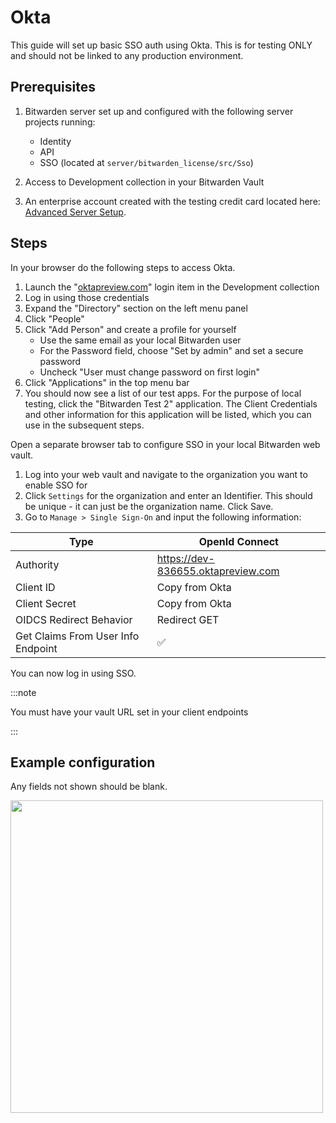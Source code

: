 
# Okta

This guide will set up basic SSO auth using Okta. This is for testing ONLY and should not be linked
to any production environment.

## Prerequisites

1.  Bitwarden server set up and configured with the following server projects running:

    - Identity
    - API
    - SSO (located at `server/bitwarden_license/src/Sso`)

2.  Access to Development collection in your Bitwarden Vault

3.  An enterprise account created with the testing credit card located here:
    [Advanced Server Setup](../advanced-setup.md).

## Steps

In your browser do the following steps to access Okta.

1.  Launch the "[oktapreview.com](http://oktapreview.com)" login item in the Development collection
2.  Log in using those credentials
3.  Expand the "Directory" section on the left menu panel
4.  Click "People"
5.  Click "Add Person" and create a profile for yourself
    - Use the same email as your local Bitwarden user
    - For the Password field, choose "Set by admin" and set a secure password
    - Uncheck "User must change password on first login"
6.  Click "Applications" in the top menu bar
7.  You should now see a list of our test apps. For the purpose of local testing, click the
    "Bitwarden Test 2" application. The Client Credentials and other information for this
    application will be listed, which you can use in the subsequent steps.

Open a separate browser tab to configure SSO in your local Bitwarden web vault.

1.  Log into your web vault and navigate to the organization you want to enable SSO for
2.  Click `Settings` for the organization and enter an Identifier. This should be unique - it can
    just be the organization name. Click Save.
3.  Go to `Manage > Single Sign-On` and input the following information:

| Type                               | OpenId Connect                     |
| ---------------------------------- | ---------------------------------- |
| Authority                          | https://dev-836655.oktapreview.com |
| Client ID                          | Copy from Okta                     |
| Client Secret                      | Copy from Okta                     |
| OIDCS Redirect Behavior            | Redirect GET                       |
| Get Claims From User Info Endpoint | :white_check_mark:                 |

You can now log in using SSO.

:::note

You must have your vault URL set in your client endpoints

:::

## Example configuration

Any fields not shown should be blank.

<img src={configImage} width="500" />
